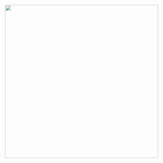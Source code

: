 ![](images/funny-error-404-background-design_1167-219.avif){fig-alt="404 error page not found" fig-align="center" width="500"}
